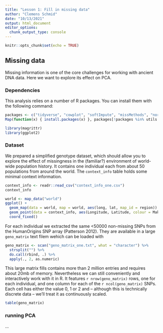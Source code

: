 ```yaml
---
title: "Lesson 1: Fill in missing data"
author: "Clemens Schmid"
date: "10/13/2021"
output: html_document
editor_options: 
  chunk_output_type: console
---
```


```r
knitr::opts_chunk$set(echo = TRUE)
```

## Missing data

Missing information is one of the core challenges for working with ancient DNA data. Here we want to explore its effect on PCA.

### Dependencies

This analysis relies on a number of R packages. You can install them with the following command:

```r
packages <- c("tidyverse", "cowplot", "softImpute", "missMethods", "norm", "mvtnorm", "ggrepel")
Map(function(x) { install.packages(x) }, packages[!packages %in% utils::installed.packages()])
```

```r
library(magrittr)
library(ggplot2)
```

### Dataset

We prepared a simplified genotype dataset, which should allow you to explore the effect of missingness in the (familiar?) environment of world-wide population history. It contains one individual each from about 50 populations from around the world. The `context_info` table holds some minimal context information.

```r
context_info <- readr::read_csv("context_info_one.csv")
context_info
```

```r
world <- map_data("world")
ggplot() +
  geom_map(data = world, map = world, aes(long, lat, map_id = region)) +
  geom_point(data = context_info, aes(Longitude, Latitude, colour = Makro_Region), size = 3) +
  coord_fixed()
```

For each individual we extracted the same <50000 non-missing SNPs from the HumanOrigins SNP array (Patterson 2012). They are available in a large `geno_matrix` text filem wehich can be loaded with

```r
geno_matrix <- scan("geno_matrix_one.txt", what = "character") %>%
  strsplit("") %>%
  do.call(rbind, .) %>%
  apply(., 2, as.numeric)
```

This large matrix fills contains more than 2 million entries and requires about 20mb of memory. Nevertheless we can still conveniently and interactively work with it in R. It features `r nrow(geno_matrix)` rows, one for each individual, and one column for each of the `r ncol(geno_matrix)` SNPs. Each cell has either the value 0, 1 or 2 and -- although this is technically discrete data -- we'll treat it as continuously scaled.

```r
table(geno_matrix)
```

### running PCA

...
